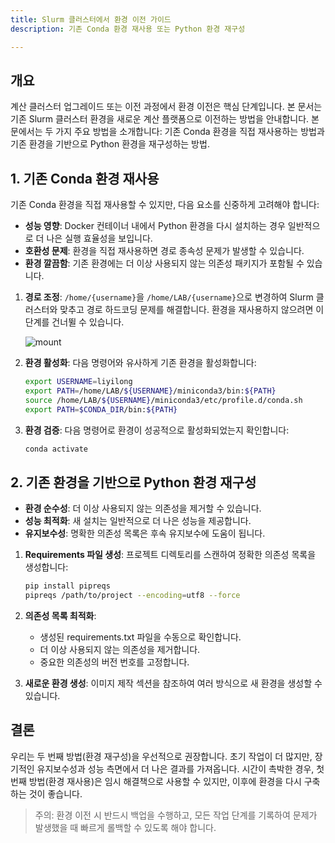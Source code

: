 ```yaml
---
title: Slurm 클러스터에서 환경 이전 가이드
description: 기존 Conda 환경 재사용 또는 Python 환경 재구성

---
```


## 개요

계산 클러스터 업그레이드 또는 이전 과정에서 환경 이전은 핵심 단계입니다. 본 문서는 기존 Slurm 클러스터 환경을 새로운 계산 플랫폼으로 이전하는 방법을 안내합니다. 본문에서는 두 가지 주요 방법을 소개합니다: 기존 Conda 환경을 직접 재사용하는 방법과 기존 환경을 기반으로 Python 환경을 재구성하는 방법.

## 1. 기존 Conda 환경 재사용

<Callout title="경고" type="warn">
기존 Conda 환경을 직접 재사용할 수 있지만, 다음 요소를 신중하게 고려해야 합니다:

- **성능 영향**: Docker 컨테이너 내에서 Python 환경을 다시 설치하는 경우 일반적으로 더 나은 실행 효율성을 보입니다.
- **호환성 문제**: 환경을 직접 재사용하면 경로 종속성 문제가 발생할 수 있습니다.
- **환경 깔끔함**: 기존 환경에는 더 이상 사용되지 않는 의존성 패키지가 포함될 수 있습니다.

</Callout>

1. **경로 조정**:
   `/home/{username}`을 `/home/LAB/{username}`으로 변경하여 Slurm 클러스터와 맞추고 경로 하드코딩 문제를 해결합니다. 환경을 재사용하지 않으려면 이 단계를 건너뛸 수 있습니다.

   ![mount](./img/mount.webp)

2. **환경 활성화**:
   다음 명령어와 유사하게 기존 환경을 활성화합니다:

   ```bash
   export USERNAME=liyilong
   export PATH=/home/LAB/${USERNAME}/miniconda3/bin:${PATH}
   source /home/LAB/${USERNAME}/miniconda3/etc/profile.d/conda.sh
   export PATH=$CONDA_DIR/bin:${PATH}
   ```

3. **환경 검증**:
   다음 명령어로 환경이 성공적으로 활성화되었는지 확인합니다:

   ```bash
   conda activate
   ```

## 2. 기존 환경을 기반으로 Python 환경 재구성

<Callout title="장점" type="info">

- **환경 순수성**: 더 이상 사용되지 않는 의존성을 제거할 수 있습니다.
- **성능 최적화**: 새 설치는 일반적으로 더 나은 성능을 제공합니다.
- **유지보수성**: 명확한 의존성 목록은 후속 유지보수에 도움이 됩니다.

</Callout>

1. **Requirements 파일 생성**:
   프로젝트 디렉토리를 스캔하여 정확한 의존성 목록을 생성합니다:

   ```bash
   pip install pipreqs
   pipreqs /path/to/project --encoding=utf8 --force
   ```

2. **의존성 목록 최적화**:

   - 생성된 requirements.txt 파일을 수동으로 확인합니다.
   - 더 이상 사용되지 않는 의존성을 제거합니다.
   - 중요한 의존성의 버전 번호를 고정합니다.

3. **새로운 환경 생성**: 이미지 제작 섹션을 참조하여 여러 방식으로 새 환경을 생성할 수 있습니다.

## 결론

우리는 두 번째 방법(환경 재구성)을 우선적으로 권장합니다. 초기 작업이 더 많지만, 장기적인 유지보수성과 성능 측면에서 더 나은 결과를 가져옵니다. 시간이 촉박한 경우, 첫 번째 방법(환경 재사용)은 임시 해결책으로 사용할 수 있지만, 이후에 환경을 다시 구축하는 것이 좋습니다.

> 주의: 환경 이전 시 반드시 백업을 수행하고, 모든 작업 단계를 기록하여 문제가 발생했을 때 빠르게 롤백할 수 있도록 해야 합니다.